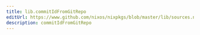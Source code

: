 ```yaml
---
title: lib.commitIdFromGitRepo
editUrl: https://www.github.com/nixos/nixpkgs/blob/master/lib/sources.nix#L160C25
description: commitIdFromGitRepo
---
```




<LinkCard
    title="Contribute Now!"
    description="API Documentation is done in our source code"
    href="https://www.github.com/nixos/nixpkgs/blob/master/lib/sources.nix#L160C25"
/>

